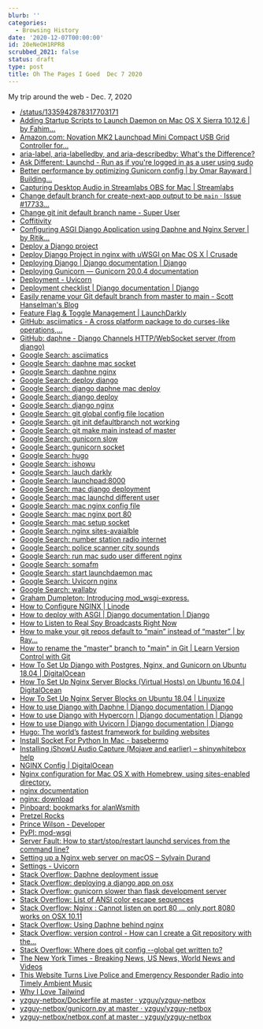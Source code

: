 ```yaml
---
blurb: ''
categories:
  - Browsing History
date: '2020-12-07T00:00:00'
id: 20eNeOH1RPR8
scrubbed_2021: false
status: draft
type: post
title: Oh The Pages I Goed  Dec 7 2020
---
```


My trip around the web - Dec. 7, 2020

- [/status/1335942878317703171](https://twitter.com/mxstbr/status/1335942878317703171)
- [Adding Startup Scripts to Launch Daemon on Mac OS X Sierra 10.12.6 | by Fahim...](https://medium.com/@fahimhossain_16989/adding-startup-scripts-to-launch-daemon-on-mac-os-x-sierra-10-12-6-7e0318c74de1)
- [Amazon.com: Novation MK2 Launchpad Mini Compact USB Grid Controller for...](https://www.amazon.com/Novation-Launchpad-Compact-Controller-Ableton/dp/B00W5F3GJ0)
- [aria-label, aria-labelledby, and aria-describedby: What's the Difference?](https://benmyers.dev/blog/aria-labels-and-descriptions/)
- [Ask Different: Launchd - Run as if you're logged in as a user using sudo](https://apple.stackexchange.com/questions/93161/launchd-run-as-if-youre-logged-in-as-a-user-using-sudo)
- [Better performance by optimizing Gunicorn config | by Omar Rayward | Building...](https://medium.com/building-the-system/gunicorn-3-means-of-concurrency-efbb547674b7)
- [Capturing Desktop Audio in Streamlabs OBS for Mac | Streamlabs](https://streamlabs.com/content-hub/post/capturing-desktop-audio-in-streamlabs-obs-for-mac)
- [Change default branch for create-next-app output to be `main` · Issue #17733...](https://github.com/vercel/next.js/issues/17733)
- [Change git init default branch name - Super User](https://superuser.com/questions/1419613/change-git-init-default-branch-name)
- [Coffitivity](https://coffitivity.com/)
- [Configuring ASGI Django Application using Daphne and Nginx Server | by Ritik...](https://medium.com/@Ritiktaneja/configuring-asgi-django-application-using-daphne-and-nginx-server-59a90456fe17)
- [Deploy a Django project](https://docs.bitnami.com/installer/infrastructure/django/get-started/deploy-django-project/)
- [Deploy Django Project in nginx with uWSGI on Mac OS X | Crusade](https://www.sean-lan.com/2016/09/15/django-uwsgi-nginx/)
- [Deploying Django | Django documentation | Django](https://docs.djangoproject.com/en/3.1/howto/deployment/)
- [Deploying Gunicorn — Gunicorn 20.0.4 documentation](https://docs.gunicorn.org/en/stable/deploy.html)
- [Deployment - Uvicorn](https://www.uvicorn.org/deployment/)
- [Deployment checklist | Django documentation | Django](https://docs.djangoproject.com/en/3.1/howto/deployment/checklist/)
- [Easily rename your Git default branch from master to main - Scott Hanselman's Blog](https://www.hanselman.com/blog/easily-rename-your-git-default-branch-from-master-to-main)
- [Feature Flag & Toggle Management | LaunchDarkly](https://launchdarkly.com/)
- [GitHub: asciimatics - A cross platform package to do curses-like operations,...](https://github.com/peterbrittain/asciimatics)
- [GitHub: daphne - Django Channels HTTP/WebSocket server (from django)](https://github.com/django/daphne)
- [Google Search: asciimatics](https://www.google.com/search?newwindow=1&client=safari&rls=en&q=asciimatics&spell=1&sa=X&ved=2ahUKEwjW14TPpr3tAhUq1VkKHW1jCSUQBSgAegQIBBAv&biw=1152&bih=587)
- [Google Search: daphne mac socket](https://www.google.com/search?client=safari&rls=en&q=daphne+mac+socket&ie=UTF-8&oe=UTF-8)
- [Google Search: daphne nginx](https://www.google.com/search?client=safari&rls=en&q=daphne+nginx&ie=UTF-8&oe=UTF-8)
- [Google Search: deploy django](https://www.google.com/search?client=safari&rls=en&q=deploy+django&ie=UTF-8&oe=UTF-8)
- [Google Search: django daphne mac deploy](https://www.google.com/search?client=safari&rls=en&q=django+daphne+mac+deploy&ie=UTF-8&oe=UTF-8)
- [Google Search: django deploy](https://www.google.com/search?client=safari&rls=en&q=django+deploy&ie=UTF-8&oe=UTF-8)
- [Google Search: django nginx](https://www.google.com/search?client=safari&rls=en&q=django+nginx&ie=UTF-8&oe=UTF-8)
- [Google Search: git global config file location](https://www.google.com/search?client=safari&rls=en&q=git+global+config+file+location&ie=UTF-8&oe=UTF-8)
- [Google Search: git init defaultbranch not working](https://www.google.com/search?client=safari&rls=en&q=git+init+defaultbranch+not+working&ie=UTF-8&oe=UTF-8)
- [Google Search: git make main instead of master](https://www.google.com/search?client=safari&rls=en&q=git+make+main+instead+of+master&ie=UTF-8&oe=UTF-8)
- [Google Search: gunicorn slow](https://www.google.com/search?client=safari&rls=en&q=gunicorn+slow&ie=UTF-8&oe=UTF-8)
- [Google Search: gunicorn socket](https://www.google.com/search?client=safari&rls=en&q=gunicorn+socket&ie=UTF-8&oe=UTF-8)
- [Google Search: hugo](https://www.google.com/search?client=safari&rls=en&q=hugo&ie=UTF-8&oe=UTF-8)
- [Google Search: ishowu](https://www.google.com/search?client=safari&rls=en&q=ishowu&ie=UTF-8&oe=UTF-8)
- [Google Search: lauch darkly](https://www.google.com/search?client=safari&rls=en&q=lauch+darkly&ie=UTF-8&oe=UTF-8)
- [Google Search: launchpad:8000](https://www.google.com/search?client=safari&rls=en&q=launchpad:8000&ie=UTF-8&oe=UTF-8)
- [Google Search: mac django deployment](https://www.google.com/search?client=safari&rls=en&q=mac+django+deployment&ie=UTF-8&oe=UTF-8)
- [Google Search: mac launchd different user](https://www.google.com/search?client=safari&rls=en&q=mac+launchd+different+user&ie=UTF-8&oe=UTF-8)
- [Google Search: mac nginx config file](https://www.google.com/search?client=safari&rls=en&q=mac+nginx+config+file&ie=UTF-8&oe=UTF-8)
- [Google Search: mac nginx port 80](https://www.google.com/search?client=safari&rls=en&q=mac+nginx+port+80&ie=UTF-8&oe=UTF-8)
- [Google Search: mac setup socket](https://www.google.com/search?client=safari&rls=en&q=mac+setup+socket&ie=UTF-8&oe=UTF-8)
- [Google Search: nginx sites-avaialble](https://www.google.com/search?client=safari&rls=en&q=nginx+sites-avaialble&ie=UTF-8&oe=UTF-8)
- [Google Search: number station radio internet](https://www.google.com/search?client=safari&rls=en&q=number+station+radio+internet&ie=UTF-8&oe=UTF-8)
- [Google Search: police scanner city sounds](https://www.google.com/search?client=safari&rls=en&q=police+scanner+city+sounds&ie=UTF-8&oe=UTF-8)
- [Google Search: run mac sudo user different nginx](https://www.google.com/search?client=safari&rls=en&q=run+mac+sudo+user+different+nginx&ie=UTF-8&oe=UTF-8)
- [Google Search: somafm](https://www.google.com/search?client=safari&rls=en&q=somafm&ie=UTF-8&oe=UTF-8)
- [Google Search: start launchdaemon mac](https://www.google.com/search?client=safari&rls=en&q=start+launchdaemon+mac&ie=UTF-8&oe=UTF-8)
- [Google Search: Uvicorn nginx](https://www.google.com/search?client=safari&rls=en&q=Uvicorn+nginx&ie=UTF-8&oe=UTF-8)
- [Google Search: wallaby](https://www.google.com/search?client=safari&rls=en&q=wallaby&ie=UTF-8&oe=UTF-8)
- [Graham Dumpleton: Introducing mod_wsgi-express.](http://blog.dscpl.com.au/2015/04/introducing-modwsgi-express.html)
- [How to Configure NGINX | Linode](https://www.linode.com/docs/guides/how-to-configure-nginx/)
- [How to deploy with ASGI | Django documentation | Django](https://docs.djangoproject.com/en/3.1/howto/deployment/asgi/)
- [How to Listen to Real Spy Broadcasts Right Now](https://lifehacker.com/how-to-listen-to-real-spy-broadcasts-right-now-5961035)
- [How to make your git repos default to “main” instead of “master” | by Ray...](https://medium.com/dataseries/how-to-make-your-git-repos-default-to-main-instead-of-master-28b7a9d3d631)
- [How to rename the "master" branch to "main" in Git | Learn Version Control with Git](https://www.git-tower.com/learn/git/faq/git-rename-master-to-main/)
- [How To Set Up Django with Postgres, Nginx, and Gunicorn on Ubuntu 18.04 | DigitalOcean](https://www.digitalocean.com/community/tutorials/how-to-set-up-django-with-postgres-nginx-and-gunicorn-on-ubuntu-18-04)
- [How To Set Up Nginx Server Blocks (Virtual Hosts) on Ubuntu 16.04 | DigitalOcean](https://www.digitalocean.com/community/tutorials/how-to-set-up-nginx-server-blocks-virtual-hosts-on-ubuntu-16-04)
- [How To Set Up Nginx Server Blocks on Ubuntu 18.04 | Linuxize](https://linuxize.com/post/how-to-set-up-nginx-server-blocks-on-ubuntu-18-04/)
- [How to use Django with Daphne | Django documentation | Django](https://docs.djangoproject.com/en/3.1/howto/deployment/asgi/daphne/)
- [How to use Django with Hypercorn | Django documentation | Django](https://docs.djangoproject.com/en/3.1/howto/deployment/asgi/hypercorn/)
- [How to use Django with Uvicorn | Django documentation | Django](https://docs.djangoproject.com/en/3.1/howto/deployment/asgi/uvicorn/)
- [Hugo: The world’s fastest framework for building websites](https://gohugo.io/)
- [Install Socket For Python In Mac - basebermo](https://basebermo.weebly.com/install-socket-for-python-in-mac.html)
- [Installing iShowU Audio Capture (Mojave and earlier) – shinywhitebox help](https://support.shinywhitebox.com/hc/en-us/articles/204161459-Installing-iShowU-Audio-Capture-Mojave-and-earlier-)
- [NGINX Config | DigitalOcean](https://www.digitalocean.com/community/tools/nginx?domains.0.server.domain=launchpad&domains.0.server.path=%2FUsers%2Falans%2Ftoolkit%2Flauncpad&domains.0.php.php=false&domains.0.python.python=true&domains.0.python.djangoRules=true&domains.0.routing.root=false)
- [Nginx configuration for Mac OS X with Homebrew, using sites-enabled directory.](https://gist.github.com/jimothyGator/5436538)
- [nginx documentation](https://nginx.org/en/docs/)
- [nginx: download](https://nginx.org/en/download.html?_ga=2.261358664.416328387.1607389985-1202403150.1607389985)
- [Pinboard: bookmarks for alanWsmith](https://pinboard.in/u:alanWsmith)
- [Pretzel Rocks](https://www.pretzel.rocks/for/livestreamers)
- [Prince Wilson - Developer](https://prince.dev/)
- [PyPI: mod-wsgi](https://pypi.org/project/mod-wsgi/)
- [Server Fault: How to start/stop/restart launchd services from the command line?](https://serverfault.com/questions/194832/how-to-start-stop-restart-launchd-services-from-the-command-line)
- [Setting up a Nginx web server on macOS – Sylvain Durand](https://sylvaindurand.org/setting-up-a-nginx-web-server-on-macos/)
- [Settings - Uvicorn](https://www.uvicorn.org/settings/)
- [Stack Overflow: Daphne deployment issue](https://stackoverflow.com/questions/63371298/nginx-daphne-deployment-issue)
- [Stack Overflow: deploying a django app on osx](https://stackoverflow.com/questions/46679727/deploying-a-django-app-on-osx)
- [Stack Overflow: gunicorn slower than flask development server](https://stackoverflow.com/questions/26985382/gunicorn-slower-than-flask-development-server)
- [Stack Overflow: List of ANSI color escape sequences](https://stackoverflow.com/questions/4842424/list-of-ansi-color-escape-sequences)
- [Stack Overflow: Nginx : Cannot listen on port 80 ... only port 8080 works on OSX 10.11](https://stackoverflow.com/questions/35230971/nginx-cannot-listen-on-port-80-only-port-8080-works-on-osx-10-11)
- [Stack Overflow: Using Daphne behind nginx](https://stackoverflow.com/questions/50792452/using-daphne-behind-nginx)
- [Stack Overflow: version control - How can I create a Git repository with the...](https://stackoverflow.com/questions/42871542/how-can-i-create-a-git-repository-with-the-default-branch-name-other-than-maste)
- [Stack Overflow: Where does git config --global get written to?](https://stackoverflow.com/questions/2114111/where-does-git-config-global-get-written-to)
- [The New York Times - Breaking News, US News, World News and Videos](https://www.nytimes.com/)
- [This Website Turns Live Police and Emergency Responder Radio into Timely Ambient Music](https://www.vice.com/en/article/4x87ap/eric-eberhardt-website-you-are-listening-to-los-angeles)
- [Why I Love Tailwind](https://mxstbr.com/thoughts/tailwind/)
- [yzguy-netbox/Dockerfile at master · yzguy/yzguy-netbox](https://github.com/yzguy/yzguy-netbox/blob/master/netbox/Dockerfile#L31)
- [yzguy-netbox/gunicorn.py at master · yzguy/yzguy-netbox](https://github.com/yzguy/yzguy-netbox/blob/master/netbox/gunicorn.py)
- [yzguy-netbox/netbox.conf at master · yzguy/yzguy-netbox](https://github.com/yzguy/yzguy-netbox/blob/master/nginx/netbox.conf#L8-L14)
